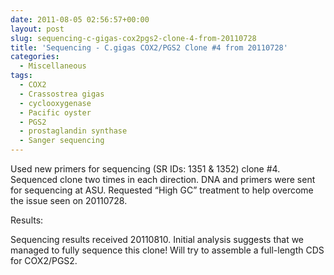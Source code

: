 ```yaml
---
date: 2011-08-05 02:56:57+00:00
layout: post
slug: sequencing-c-gigas-cox2pgs2-clone-4-from-20110728
title: 'Sequencing - C.gigas COX2/PGS2 Clone #4 from 20110728'
categories:
  - Miscellaneous
tags:
  - COX2
  - Crassostrea gigas
  - cyclooxygenase
  - Pacific oyster
  - PGS2
  - prostaglandin synthase
  - Sanger sequencing
---
```


Used new primers for sequencing (SR IDs: 1351 & 1352) clone #4. Sequenced clone two times in each direction. DNA and primers were sent for sequencing at ASU. Requested "High GC" treatment to help overcome the issue seen on 20110728.

Results:

Sequencing results received 20110810. Initial analysis suggests that we managed to fully sequence this clone! Will try to assemble a full-length CDS for COX2/PGS2.
